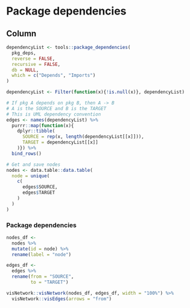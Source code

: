 Package dependencies
=======================================================================

Column
-----------------------------------------------------------------------

```r
dependencyList <- tools::package_dependencies(
  pkg_deps,
  reverse = FALSE,
  recursive = FALSE,
  db = NULL,
  which = c("Depends", "Imports")
)

dependencyList <- Filter(function(x){!is.null(x)}, dependencyList)

# If pkg A depends on pkg B, then A -> B
# A is the SOURCE and B is the TARGET
# This is UML dependency convention
edges <- names(dependencyList) %>%
  purrr::map(function(x){
    dplyr::tibble(
      SOURCE = rep(x, length(dependencyList[[x]])),
      TARGET = dependencyList[[x]]
    )}) %>%
  bind_rows()

# Get and save nodes
nodes <- data.table::data.table(
  node = unique(
    c(
      edges$SOURCE,
      edges$TARGET
    )
  )
)
```

### Package dependencies

```r
nodes_df <-
  nodes %>%
  mutate(id = node) %>%
  rename(label = "node")

edges_df <-
  edges %>%
  rename(from = "SOURCE",
         to = "TARGET")

visNetwork::visNetwork(nodes_df, edges_df, width = "100%") %>%
  visNetwork::visEdges(arrows = "from")
```
